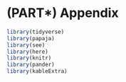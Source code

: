 # (PART\*) Appendix {-} 

```r
library(tidyverse)
library(papaja)
library(see)
library(here)
library(knitr)
library(pander)
library(kableExtra)

```

